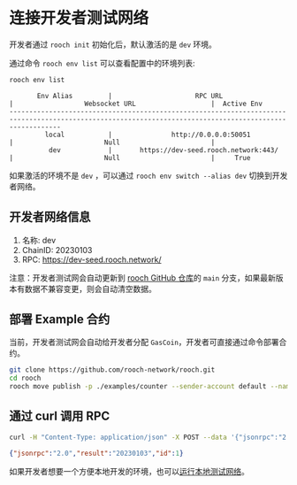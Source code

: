 # 连接开发者测试网络

开发者通过 `rooch init` 初始化后，默认激活的是 `dev` 环境。

通过命令 `rooch env list` 可以查看配置中的环境列表:

```bash
rooch env list
```
```text                                                                                                                                              
       Env Alias         |                     RPC URL                      |                  Websocket URL                   |  Active Env 
---------------------------------------------------------------------------------------------------------------------------------------------------------
         local           |               http://0.0.0.0:50051               |                       Null                       |             
          dev            |       https://dev-seed.rooch.network:443/        |                       Null                       |     True  
```

如果激活的环境不是 `dev` ，可以通过 `rooch env switch --alias dev` 切换到开发者网络。

## 开发者网络信息

1. 名称: dev
2. ChainID: 20230103
3. RPC: https://dev-seed.rooch.network/

注意：开发者测试网会自动更新到 [rooch GitHub 仓库](https://github.com/rooch-network/rooch)的 `main` 分支，如果最新版本有数据不兼容变更，则会自动清空数据。

## 部署 Example 合约

当前，开发者测试网会自动给开发者分配 `GasCoin`，开发者可直接通过命令部署合约。

```bash
git clone https://github.com/rooch-network/rooch.git
cd rooch
rooch move publish -p ./examples/counter --sender-account default --named-addresses rooch_examples=default
```

## 通过 curl 调用 RPC

```bash
curl -H "Content-Type: application/json" -X POST --data '{"jsonrpc":"2.0","method":"rooch_getChainID","params":[],"id":1}' https://dev-seed.rooch.network
```
```json
{"jsonrpc":"2.0","result":"20230103","id":1}
```

如果开发者想要一个方便本地开发的环境，也可以[运行本地测试网络](./run-local-testnet.zh-CN.mdx)。